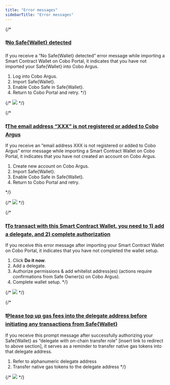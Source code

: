 ```yaml
---
title: "Error messages"
sidebarTitle: "Error messages"
---
```



{/*
### ❗<u>**No Safe&#123;Wallet&#125; detected**</u>

If you receive a “No Safe&#123;Wallet&#125; detected” error message while importing a Smart Contract Wallet on Cobo Portal, it indicates that you have not imported your Safe&#123;Wallet&#125; into Cobo Argus.
1. Log into Cobo Argus.
2. Import Safe&#123;Wallet&#125;.
3. Enable Cobo Safe in Safe&#123;Wallet&#125;.
4. Return to Cobo Portal and retry.
*/}

{/* <img src="/images/smart-contract-wallet/scw-error-message-1.png"/> */}


{/*

### ❗<u>**The email address “XXX” is not registered or added to Cobo Argus**</u>

If you receive an “email address XXX is not registered or added to Cobo Argus” error message while importing a Smart Contract Wallet on Cobo Portal, it indicates that you have not created an account on Cobo Argus.
1. Create new account on Cobo Argus.
2. Import Safe&#123;Wallet&#125;.
3. Enable Cobo Safe in Safe&#123;Wallet&#125;.
4. Return to Cobo Portal and retry.

*/}

{/* <img src="/images/smart-contract-wallet/scw-error-message-2.png"/> */}


{/*
### ❗<u>**To transact with this Smart Contract Wallet, you need to 1) add a delegate, and 2) complete authorization**</u>

If you receive this error message after importing your Smart Contract Wallet on Cobo Portal, it indicates that you have not completed the wallet setup.
1. Click **Do it now**.
2. Add a delegate.
3. Authorize permissions & add whitelist address(es) (actions require confirmations from Safe Owner(s) on Cobo Argus).
4. Complete wallet setup.
*/}

{/* <img src="/images/smart-contract-wallet/scw-error-message-3.png"/> */}

{/*
### ❗<u>**Please top up gas fees into the delegate address before initiating any transactions from Safe&#123;Wallet&#125;**</u>

If you receive this prompt message after successfully authorizing your Safe&#123;Wallet&#125; as “delegate with on-chain transfer role” [insert link to redirect to above section], it serves as a reminder to transfer native gas tokens into that delegate address.
1. Refer to alphanumeric delegate address
2. Transfer native gas tokens to the delegate address
*/}

{/* <img src="/images/smart-contract-wallet/scw-error-message-4.png"/> */}


